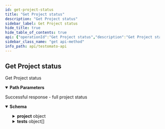 ```yaml
---
id: get-project-status
title: "Get Project status"
description: "Get Project status"
sidebar_label: Get Project status
hide_title: true
hide_table_of_contents: true
api: {"operationId":"Get Project status","description":"Get Project status","tags":["Project"],"security":[{"ApiKey":[]}],"responses":{"200":{"description":"Successful response - full project status","content":{"application/json":{"schema":{"properties":{"project":{"type":"object","description":"Basic project information","properties":{"id":{"type":"string","description":"A unique Project ID"},"lastRun":{"type":"integer","description":"Unix timestamp of last run","example":1665407081},"lastChange":{"type":"integer","description":"Unix timestamp of last change","example":1665263416},"reported":{"type":"string","description":"Was reported","example":"ok"},"status":{"type":"string"},"msg":{"type":"string","description":"Longer message about project status","example":"Server returned HTTP status 200"},"shortMessage":{"type":"string","description":"Short project status message","example":200}}},"total":{"type":"integer","description":"Total count of checks","example":12},"failed":{"type":"integer","description":"How much check has failed","example":0},"now":{"type":"integer","description":"Current date time unix timestamp","example":1665407098},"tests":{"type":"array","items":{"type":"object","description":"A group of individual checks","properties":{"id":{"type":"string","example":"50a9f73014db3ae812000234","description":"Check id"},"enabled":{"type":"boolean","example":true,"default":true},"areaId":{"example":"55ae166c25b395537a8b6030","description":"Area ID"},"name":{"type":"string","example":"Homepage","description":"Name of check"},"url":{"type":"string","example":"https://testomato.com","description":"URL of check"},"notice":{"type":"string","example":"","description":"Check notice"},"type":{"type":"string","example":"simple","enum":["homepage","simple","favicon","robots"]},"run":{"type":"string","example":"completed","enum":["completed","running"]},"flags":{"type":"array","description":"Test flags e.g. `configured`","example":["configured"],"items":{"type":"string"}},"status":{"type":"object","properties":{"status":{"type":"string","example":"ok"},"failures":{"type":"array","items":{"type":"string"}},"rules":{"type":"array","items":{"type":"object","properties":{"type":{"type":"string","default":"text","description":"Type of check","enum":["text html status header location title meta-description meta-og:title meta-og:description meta-og:image meta-og:image meta-og:image meta-og:type meta-og:url meta-og:site_name meta-og:locale meta-og:updated_time meta-og:logo meta-article:modified_time meta-article:published_time meta-article:publisher meta-article:section meta-article:tag meta-twitter:title meta-twitter:image meta-twitter:image meta-twitter:description meta-twitter:card meta-twitter:site meta-twitter:creator meta-itemprop:name meta-itemprop:author meta-itemprop:description meta-itemprop:image"],"example":"text"},"op":{"type":"string","enum":["eq","sub","!sub","match","!match","xpath"],"example":"sub","description":"Operators can be: `eq` is equal to, `sub` contains, `!sub` does not contains,  `match` for exact match, `!match` for does not match and `xpath` for Xpath checks.\n"},"val":{"type":"string","example":123456,"description":"Value that will be used for check"},"origin":{"type":"string","example":"check","description":"Original of the check"},"templateId":{"type":"string","description":"Optional parameter if check use a Template"},"order":{"type":"integer","description":"Order of the check"}}}},"response":{"type":"object","properties":{"status":{"type":"string","example":200},"httpStatus":{"type":"string","example":200},"baseUrl":{"type":"string","example":"https://testomato.com"},"contentType":{"type":"string","example":"text/html"},"httpHeader":{"type":"string","example":":status: 200\r\nserver: nginx\r\ndate: Mon, 10 Oct 2022 15:04:05 GMT\r\ncontent-type: text/html;"},"processTime":{"type":"number","example":0.037},"size":{"type":"number","description":"Size of response in case of check error","example":false},"redirects":{"type":"array","description":"List of redirections","items":{"type":"string"}},"timing":{"type":"array","items":{"properties":{"metrics":{"type":"string"},"value":{"type":"integer"}},"example":{"metrics":"DNS Lookup","value":1}}}}}}},"templateId":{"type":"string","description":"Template ID if any","example":""},"templateVars":{"type":"array","description":"Template variables if any","example":[],"items":{"type":"string"}},"options":{"type":"object","properties":{"2":{"type":"boolean","default":false,"description":"Allow HTTP/1 requests only"},"6":{"type":"boolean","default":false,"description":"Allow only IPv6 request"},"g":{"type":"boolean","default":false,"description":"Do not accept gzip encoding"},"l":{"type":"boolean","default":false,"description":"Do not follow redirects"},"w":{"type":"string","default":"","description":"Extra HTTP headers separated"}}}}}}}}}}}},"parameters":[{"name":"id","description":"A unique Project ID","example":"5e9602e7a39e5a46428b457f","allowEmptyValue":false,"required":true,"in":"path","schema":{"type":"string"}}],"method":"get","path":"/project/{id}/status","servers":[{"url":"https://testomato.com/api/","description":"Testomato"}],"securitySchemes":{"ApiKey":{"description":"Project or User API key","type":"apiKey","name":"apiKey","in":"query"}},"info":{"title":"Testomato API","description":"If you would like to participate in the future development of our\nroadmap, please don't be shy! We'd love to hear your suggestions:\nsupport@testomato.com\n","termsOfService":"https://www.testomato.com/terms-of-service","version":"1.0.0","contact":{"email":"support@testomato.com"}},"postman":{"name":"Get Project status","description":{"content":"Get Project status","type":"text/plain"},"url":{"path":["project",":id","status"],"host":["{{baseUrl}}"],"query":[],"variable":[{"disabled":false,"description":{"content":"(Required) A unique Project ID","type":"text/plain"},"type":"any","value":"","key":"id"}]},"header":[{"key":"Accept","value":"application/json"}],"method":"GET","auth":{"type":"apikey","apikey":[{"type":"any","value":"apiKey","key":"key"},{"type":"any","value":"<API Key>","key":"value"},{"type":"any","value":"query","key":"in"}]}}}
sidebar_class_name: "get api-method"
info_path: api/testomato-api
---
```



## Get Project status



Get Project status

<details style={{"marginBottom":"1rem"}} data-collapsed={false} open={true}><summary style={{}}><strong>Path Parameters</strong></summary><div><ul><ParamsItem className={"paramsItem"} param={{"name":"id","description":"A unique Project ID","example":"5e9602e7a39e5a46428b457f","allowEmptyValue":false,"required":true,"in":"path","schema":{"type":"string"}}}></ParamsItem></ul></div></details><div><ApiTabs><TabItem label={"200"} value={"200"}><div>

Successful response - full project status

</div><div><MimeTabs schemaType={"response"}><TabItem label={"application/json"} value={"application/json"}><SchemaTabs><TabItem label={"Schema"} value={"Schema"}><details style={{}} data-collapsed={false} open={true}><summary style={{"textAlign":"left"}}><strong>Schema</strong></summary><div style={{"textAlign":"left","marginLeft":"1rem"}}></div><ul style={{"marginLeft":"1rem"}}><SchemaItem collapsible={true} className={"schemaItem"}><details style={{}}><summary style={{}}><strong>project</strong><span style={{"opacity":"0.6"}}> object</span></summary><div style={{"marginLeft":"1rem"}}><div style={{"marginTop":".5rem","marginBottom":".5rem"}}>

Basic project information

</div><SchemaItem collapsible={false} name={"id"} required={false} schemaDescription={"A unique Project ID"} schemaName={"string"} qualifierMessage={undefined} defaultValue={undefined}></SchemaItem><SchemaItem collapsible={false} name={"lastRun"} required={false} schemaDescription={"Unix timestamp of last run"} schemaName={"integer"} qualifierMessage={undefined} defaultValue={undefined}></SchemaItem><SchemaItem collapsible={false} name={"lastChange"} required={false} schemaDescription={"Unix timestamp of last change"} schemaName={"integer"} qualifierMessage={undefined} defaultValue={undefined}></SchemaItem><SchemaItem collapsible={false} name={"reported"} required={false} schemaDescription={"Was reported"} schemaName={"string"} qualifierMessage={undefined} defaultValue={undefined}></SchemaItem><SchemaItem collapsible={false} name={"status"} required={false} schemaDescription={undefined} schemaName={"string"} qualifierMessage={undefined} defaultValue={undefined}></SchemaItem><SchemaItem collapsible={false} name={"msg"} required={false} schemaDescription={"Longer message about project status"} schemaName={"string"} qualifierMessage={undefined} defaultValue={undefined}></SchemaItem><SchemaItem collapsible={false} name={"shortMessage"} required={false} schemaDescription={"Short project status message"} schemaName={"string"} qualifierMessage={undefined} defaultValue={undefined}></SchemaItem></div></details></SchemaItem><SchemaItem collapsible={false} name={"total"} required={false} schemaDescription={"Total count of checks"} schemaName={"integer"} qualifierMessage={undefined} defaultValue={undefined}></SchemaItem><SchemaItem collapsible={false} name={"failed"} required={false} schemaDescription={"How much check has failed"} schemaName={"integer"} qualifierMessage={undefined} defaultValue={undefined}></SchemaItem><SchemaItem collapsible={false} name={"now"} required={false} schemaDescription={"Current date time unix timestamp"} schemaName={"integer"} qualifierMessage={undefined} defaultValue={undefined}></SchemaItem><SchemaItem collapsible={true} className={"schemaItem"}><details style={{}}><summary style={{}}><strong>tests</strong><span style={{"opacity":"0.6"}}> object[]</span></summary><div style={{"marginLeft":"1rem"}}><SchemaItem collapsible={false} name={"id"} required={false} schemaDescription={"Check id"} schemaName={"string"} qualifierMessage={undefined} defaultValue={undefined}></SchemaItem><SchemaItem collapsible={false} name={"enabled"} required={false} schemaDescription={undefined} schemaName={"boolean"} qualifierMessage={undefined} defaultValue={true}></SchemaItem><SchemaItem collapsible={false} name={"areaId"} required={false} schemaDescription={"Area ID"} schemaName={""} qualifierMessage={undefined} defaultValue={undefined}></SchemaItem><SchemaItem collapsible={false} name={"name"} required={false} schemaDescription={"Name of check"} schemaName={"string"} qualifierMessage={undefined} defaultValue={undefined}></SchemaItem><SchemaItem collapsible={false} name={"url"} required={false} schemaDescription={"URL of check"} schemaName={"string"} qualifierMessage={undefined} defaultValue={undefined}></SchemaItem><SchemaItem collapsible={false} name={"notice"} required={false} schemaDescription={"Check notice"} schemaName={"string"} qualifierMessage={undefined} defaultValue={undefined}></SchemaItem><SchemaItem collapsible={false} name={"type"} required={false} schemaDescription={undefined} schemaName={"string"} qualifierMessage={"**Possible values:** [`homepage`, `simple`, `favicon`, `robots`]"} defaultValue={undefined}></SchemaItem><SchemaItem collapsible={false} name={"run"} required={false} schemaDescription={undefined} schemaName={"string"} qualifierMessage={"**Possible values:** [`completed`, `running`]"} defaultValue={undefined}></SchemaItem><SchemaItem collapsible={false} name={"flags"} required={false} schemaDescription={"Test flags e.g. `configured`"} schemaName={"string[]"} qualifierMessage={undefined} defaultValue={undefined}></SchemaItem><SchemaItem collapsible={true} className={"schemaItem"}><details style={{}}><summary style={{}}><strong>status</strong><span style={{"opacity":"0.6"}}> object</span></summary><div style={{"marginLeft":"1rem"}}><SchemaItem collapsible={false} name={"status"} required={false} schemaDescription={undefined} schemaName={"string"} qualifierMessage={undefined} defaultValue={undefined}></SchemaItem><SchemaItem collapsible={false} name={"failures"} required={false} schemaDescription={undefined} schemaName={"string[]"} qualifierMessage={undefined} defaultValue={undefined}></SchemaItem><SchemaItem collapsible={true} className={"schemaItem"}><details style={{}}><summary style={{}}><strong>rules</strong><span style={{"opacity":"0.6"}}> object[]</span></summary><div style={{"marginLeft":"1rem"}}><SchemaItem collapsible={false} name={"type"} required={false} schemaDescription={"Type of check"} schemaName={"string"} qualifierMessage={"**Possible values:** [`text html status header location title meta-description meta-og:title meta-og:description meta-og:image meta-og:image meta-og:image meta-og:type meta-og:url meta-og:site_name meta-og:locale meta-og:updated_time meta-og:logo meta-article:modified_time meta-article:published_time meta-article:publisher meta-article:section meta-article:tag meta-twitter:title meta-twitter:image meta-twitter:image meta-twitter:description meta-twitter:card meta-twitter:site meta-twitter:creator meta-itemprop:name meta-itemprop:author meta-itemprop:description meta-itemprop:image`]"} defaultValue={"text"}></SchemaItem><SchemaItem collapsible={false} name={"op"} required={false} schemaDescription={"Operators can be: `eq` is equal to, `sub` contains, `!sub` does not contains,  `match` for exact match, `!match` for does not match and `xpath` for Xpath checks.\n"} schemaName={"string"} qualifierMessage={"**Possible values:** [`eq`, `sub`, `!sub`, `match`, `!match`, `xpath`]"} defaultValue={undefined}></SchemaItem><SchemaItem collapsible={false} name={"val"} required={false} schemaDescription={"Value that will be used for check"} schemaName={"string"} qualifierMessage={undefined} defaultValue={undefined}></SchemaItem><SchemaItem collapsible={false} name={"origin"} required={false} schemaDescription={"Original of the check"} schemaName={"string"} qualifierMessage={undefined} defaultValue={undefined}></SchemaItem><SchemaItem collapsible={false} name={"templateId"} required={false} schemaDescription={"Optional parameter if check use a Template"} schemaName={"string"} qualifierMessage={undefined} defaultValue={undefined}></SchemaItem><SchemaItem collapsible={false} name={"order"} required={false} schemaDescription={"Order of the check"} schemaName={"integer"} qualifierMessage={undefined} defaultValue={undefined}></SchemaItem></div></details></SchemaItem><SchemaItem collapsible={true} className={"schemaItem"}><details style={{}}><summary style={{}}><strong>response</strong><span style={{"opacity":"0.6"}}> object</span></summary><div style={{"marginLeft":"1rem"}}><SchemaItem collapsible={false} name={"status"} required={false} schemaDescription={undefined} schemaName={"string"} qualifierMessage={undefined} defaultValue={undefined}></SchemaItem><SchemaItem collapsible={false} name={"httpStatus"} required={false} schemaDescription={undefined} schemaName={"string"} qualifierMessage={undefined} defaultValue={undefined}></SchemaItem><SchemaItem collapsible={false} name={"baseUrl"} required={false} schemaDescription={undefined} schemaName={"string"} qualifierMessage={undefined} defaultValue={undefined}></SchemaItem><SchemaItem collapsible={false} name={"contentType"} required={false} schemaDescription={undefined} schemaName={"string"} qualifierMessage={undefined} defaultValue={undefined}></SchemaItem><SchemaItem collapsible={false} name={"httpHeader"} required={false} schemaDescription={undefined} schemaName={"string"} qualifierMessage={undefined} defaultValue={undefined}></SchemaItem><SchemaItem collapsible={false} name={"processTime"} required={false} schemaDescription={undefined} schemaName={"number"} qualifierMessage={undefined} defaultValue={undefined}></SchemaItem><SchemaItem collapsible={false} name={"size"} required={false} schemaDescription={"Size of response in case of check error"} schemaName={"number"} qualifierMessage={undefined} defaultValue={undefined}></SchemaItem><SchemaItem collapsible={false} name={"redirects"} required={false} schemaDescription={"List of redirections"} schemaName={"string[]"} qualifierMessage={undefined} defaultValue={undefined}></SchemaItem><SchemaItem collapsible={true} className={"schemaItem"}><details style={{}}><summary style={{}}><strong>timing</strong><span style={{"opacity":"0.6"}}> undefined[]</span></summary><div style={{"marginLeft":"1rem"}}><SchemaItem collapsible={false} name={"metrics"} required={false} schemaDescription={undefined} schemaName={"string"} qualifierMessage={undefined} defaultValue={undefined}></SchemaItem><SchemaItem collapsible={false} name={"value"} required={false} schemaDescription={undefined} schemaName={"integer"} qualifierMessage={undefined} defaultValue={undefined}></SchemaItem></div></details></SchemaItem></div></details></SchemaItem></div></details></SchemaItem><SchemaItem collapsible={false} name={"templateId"} required={false} schemaDescription={"Template ID if any"} schemaName={"string"} qualifierMessage={undefined} defaultValue={undefined}></SchemaItem><SchemaItem collapsible={false} name={"templateVars"} required={false} schemaDescription={"Template variables if any"} schemaName={"string[]"} qualifierMessage={undefined} defaultValue={undefined}></SchemaItem><SchemaItem collapsible={true} className={"schemaItem"}><details style={{}}><summary style={{}}><strong>options</strong><span style={{"opacity":"0.6"}}> object</span></summary><div style={{"marginLeft":"1rem"}}><SchemaItem collapsible={false} name={"2"} required={false} schemaDescription={"Allow HTTP/1 requests only"} schemaName={"boolean"} qualifierMessage={undefined} defaultValue={false}></SchemaItem><SchemaItem collapsible={false} name={"6"} required={false} schemaDescription={"Allow only IPv6 request"} schemaName={"boolean"} qualifierMessage={undefined} defaultValue={false}></SchemaItem><SchemaItem collapsible={false} name={"g"} required={false} schemaDescription={"Do not accept gzip encoding"} schemaName={"boolean"} qualifierMessage={undefined} defaultValue={false}></SchemaItem><SchemaItem collapsible={false} name={"l"} required={false} schemaDescription={"Do not follow redirects"} schemaName={"boolean"} qualifierMessage={undefined} defaultValue={false}></SchemaItem><SchemaItem collapsible={false} name={"w"} required={false} schemaDescription={"Extra HTTP headers separated"} schemaName={"string"} qualifierMessage={undefined} defaultValue={""}></SchemaItem></div></details></SchemaItem></div></details></SchemaItem></ul></details></TabItem><TabItem label={"Example (from schema)"} value={"Example (from schema)"}><ResponseSamples responseExample={"{\n  \"project\": {\n    \"id\": \"string\",\n    \"lastRun\": 1665407081,\n    \"lastChange\": 1665263416,\n    \"reported\": \"ok\",\n    \"status\": \"string\",\n    \"msg\": \"Server returned HTTP status 200\",\n    \"shortMessage\": 200\n  },\n  \"total\": 12,\n  \"failed\": 0,\n  \"now\": 1665407098,\n  \"tests\": [\n    {\n      \"id\": \"50a9f73014db3ae812000234\",\n      \"enabled\": true,\n      \"areaId\": \"55ae166c25b395537a8b6030\",\n      \"name\": \"Homepage\",\n      \"url\": \"https://testomato.com\",\n      \"notice\": \"\",\n      \"type\": \"simple\",\n      \"run\": \"completed\",\n      \"flags\": [\n        \"configured\"\n      ],\n      \"status\": {\n        \"status\": \"ok\",\n        \"failures\": [\n          \"string\"\n        ],\n        \"rules\": [\n          {\n            \"type\": \"text\",\n            \"op\": \"sub\",\n            \"val\": 123456,\n            \"origin\": \"check\",\n            \"templateId\": \"string\",\n            \"order\": 0\n          }\n        ],\n        \"response\": {\n          \"status\": 200,\n          \"httpStatus\": 200,\n          \"baseUrl\": \"https://testomato.com\",\n          \"contentType\": \"text/html\",\n          \"httpHeader\": \":status: 200\\r\\nserver: nginx\\r\\ndate: Mon, 10 Oct 2022 15:04:05 GMT\\r\\ncontent-type: text/html;\",\n          \"processTime\": 0.037,\n          \"size\": false,\n          \"redirects\": [\n            \"string\"\n          ],\n          \"timing\": [\n            {\n              \"metrics\": \"DNS Lookup\",\n              \"value\": 1\n            }\n          ]\n        }\n      },\n      \"templateId\": \"\",\n      \"templateVars\": [],\n      \"options\": {\n        \"2\": false,\n        \"6\": false,\n        \"g\": false,\n        \"l\": false,\n        \"w\": \"string\"\n      }\n    }\n  ]\n}"} language={"json"}></ResponseSamples></TabItem></SchemaTabs></TabItem></MimeTabs></div></TabItem></ApiTabs></div>
      
